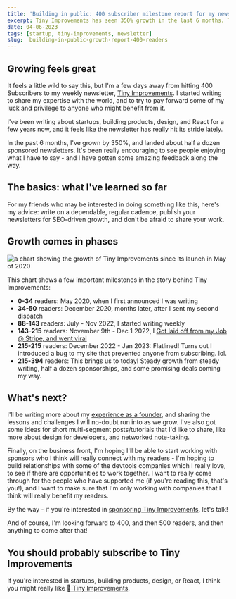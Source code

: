 ```yaml
---
title: 'Building in public: 400 subscriber milestone report for my newsletter'
excerpt: Tiny Improvements has seen 350% growth in the last 6 months. This is my reflection on that growth, and tips for anyone interested in writing a newsletter.
date: 04-06-2023
tags: [startup, tiny-improvements, newsletter]
slug:  building-in-public-growth-report-400-readers
---
```


## Growing feels great

It feels a little wild to say this, but I'm a few days away from hitting 400 Subscribers to my weekly newsletter, [Tiny Improvements](https://mikebifulco.com/newsletter). I started writing to share my expertise with the world, and to try to pay forward some of my luck and privilege to anyone who might benefit from it.

I've been writing about startups, building products, design, and React for a few years now, and it feels like the newsletter has really hit its stride lately.

In the past 6 months, I've grown by 350%, and landed about half a dozen sponsored newsletters. It's been really encouraging to see people enjoying what I have to say - and I have gotten some amazing feedback along the way.

## The basics: what I've learned so far

For my friends who may be interested in doing something like this, here's my advice: write on a dependable, regular cadence, publish your newsletters for SEO-driven growth, and don't be afraid to share your work.

## Growth comes in phases

<Image
  publicId="posts/building-in-public-growth-report-400-readers/growth-chart"
  alt="a chart showing the growth of Tiny Improvements since its launch in May of 2020"
/>

This chart shows a few important milestones in the story behind Tiny Improvements:

- **0-34** readers: May 2020, when I first announced I was writing
- **34-50** readers: December 2020, months later, after I sent my second dispatch
- **88-143** readers: July - Nov 2022, I started writing weekly
- **143-215** readers: November 9th - Dec 1 2022, I [Got laid off from my Job @ Stripe, and went viral](https://mikebifulco.com/newsletter/leaving-stripe-going-viral)
- **215-215** readers: December 2022 - Jan 2023: Flatlined! Turns out I introduced a bug to my site that prevented anyone from subscribing. lol.
- **215-394** readers: This brings us to today! Steady growth from steady writing, half a dozen sponsorships, and some promising deals coming my way.

## What's next?

I'll be writing more about my [experience as a founder](https://mikebifulco.com/newsletter/building-a-startup-in-2023-90-day-report), and sharing the lessons and challenges I will no-doubt run into as we grow. I've also got some ideas for short multi-segment posts/tutorials that I'd like to share, like more about [design for developers](https://mikebifulco.com/tags/design), and [networked note-taking](https://mikebifulco.com/newsletter/unlock-productivity-with-networked-note-taking).

Finally, on the business front, I'm hoping I'll be able to start working with sponsors who I think will really connect with my readers - I'm hoping to build relationships with some of the devtools companies which I really love, to see if there are opportunities to work together. I want to really come through for the people who have supported me (if you're reading this, that's you!), and I want to make sure that I'm only working with companies that I think will really benefit my readers.

By the way - if you're interested in [sponsoring Tiny Improvements](https://mikebifulco.com/sponsor), let's talk!

And of course, I'm looking forward to 400, and then 500 readers, and then anything to come after that!

## You should probably subscribe to Tiny Improvements

If you're interested in startups, building products, design, or React, I think you might really like [💌 Tiny Improvements](https://mikebifulco.com/newsletter).
